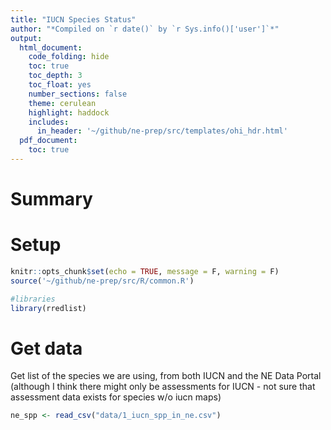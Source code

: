 ```yaml
---
title: "IUCN Species Status"
author: "*Compiled on `r date()` by `r Sys.info()['user']`*"
output: 
  html_document:
    code_folding: hide
    toc: true
    toc_depth: 3
    toc_float: yes
    number_sections: false
    theme: cerulean
    highlight: haddock
    includes: 
      in_header: '~/github/ne-prep/src/templates/ohi_hdr.html'
  pdf_document:
    toc: true
---
```


# Summary

# Setup

```r
knitr::opts_chunk$set(echo = TRUE, message = F, warning = F)
source('~/github/ne-prep/src/R/common.R')

#libraries
library(rredlist)
```

# Get data

Get list of the species we are using, from both IUCN and the NE Data Portal (although I think there might only be assessments for IUCN - not sure that assessment data exists for species w/o iucn maps)

```r
ne_spp <- read_csv("data/1_iucn_spp_in_ne.csv")


```

